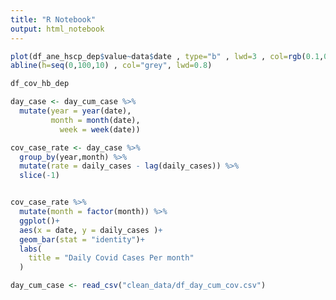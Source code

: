 ```yaml
---
title: "R Notebook"
output: html_notebook
---
```


```r
plot(df_ane_hscp_dep$value~data$date , type="b" , lwd=3 , col=rgb(0.1,0.7,0.1,0.8) , ylab="value of ..." , xlab="date" , bty="l" , pch=20 , cex=4)
abline(h=seq(0,100,10) , col="grey", lwd=0.8)
```

```r
df_cov_hb_dep
```

```r
day_case <- day_cum_case %>% 
  mutate(year = year(date),
         month = month(date),
           week = week(date))

cov_case_rate <- day_case %>% 
  group_by(year,month) %>% 
  mutate(rate = daily_cases - lag(daily_cases)) %>% 
  slice(-1)


cov_case_rate %>% 
  mutate(month = factor(month)) %>% 
  ggplot()+
  aes(x = date, y = daily_cases )+
  geom_bar(stat = "identity")+
  labs(
    title = "Daily Covid Cases Per month"
  )
```

```r
day_cum_case <- read_csv("clean_data/df_day_cum_cov.csv")
```

